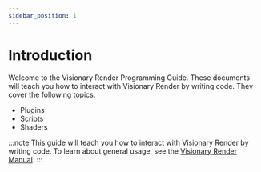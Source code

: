 ```yaml
---
sidebar_position: 1
---
```


# Introduction

Welcome to the Visionary Render Programming Guide. These documents will teach you how to interact with Visionary Render by writing code. They cover the following topics:

- Plugins
- Scripts
- Shaders

:::note
This guide will teach you how to interact with Visionary Render by writing code. To learn about general usage, see the [Visionary Render Manual](../visren/introduction.mdx).
:::

